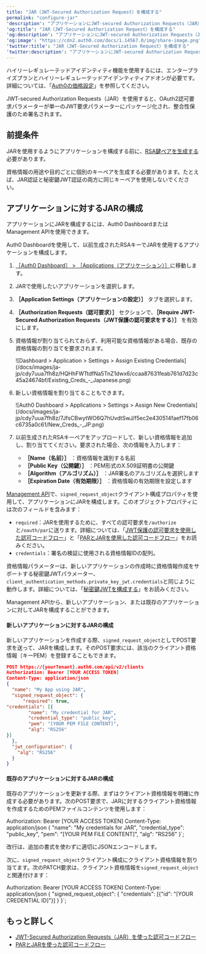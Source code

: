 ```yaml
---
title: "JAR（JWT-Secured Authorization Request）を構成する"
permalink: "configure-jar"
'description': "アプリケーションにJWT-secured Authorization Requests（JAR）を構成する方法を説明します。"
'og:title': "JAR（JWT-Secured Authorization Request）を構成する"
'og:description': "アプリケーションにJWT-secured Authorization Requests（JAR）を構成する方法を説明します。"
'og:image': "https://cdn2.auth0.com/docs/1.14567.0/img/share-image.png"
'twitter:title': "JAR（JWT-Secured Authorization Request）を構成する"
'twitter:description': "アプリケーションにJWT-secured Authorization Requests（JAR）を構成する方法を説明します。"
---
```



<Callout icon="file-lines" color="#0EA5E9" iconType="regular">

ハイリーレギュレーテッドアイデンティティ機能を使用するには、エンタープライズプランとハイリーレギュレーテッドアイデンティティアドオンが必要です。詳細については、「[Auth0の価格設定](https://auth0.com/pricing/)」を参照してください。

</Callout>

<Tooltip data-tooltip-id="react-containers-DefinitionTooltip-3" href="/docs/ja-jp/glossary?term=json-web-token" tip="JSON Web Token（JWT）: 二者間のクレームを安全に表現するために使用される標準IDトークン形式（および多くの場合、アクセストークン形式）。" cta="用語集の表示">JWT</Tooltip>-secured Authorization Requests（JAR）を使用すると、OAuth2認可要求パラメーターが単一のJWT要求パラメーターにパッケージ化され、整合性保護のため署名されます。

## 前提条件

JARを使用するようにアプリケーションを構成する前に、[RSA鍵ペアを生成する](/docs/ja-jp/secure/application-credentials/generate-rsa-key-pair)必要があります。

<Warning>

資格情報の用途や目的ごとに個別のキーペアを生成する必要があります。たとえば、JAR認証と秘密鍵JWT認証の両方に同じキーペアを使用しないでください。

</Warning>

## アプリケーションに対するJARの構成

アプリケーションにJARを構成するには、<Tooltip data-tooltip-id="react-containers-DefinitionTooltip-0" href="/docs/ja-jp/glossary?term=auth0-dashboard" tip="Auth0 Dashboard: サービスを構成するためのAuth0の主製品。" cta="用語集の表示">Auth0 Dashboard</Tooltip>または<Tooltip data-tooltip-id="react-containers-DefinitionTooltip-0" href="/docs/ja-jp/glossary?term=management-api" tip="Management API: 顧客が管理タスクを実行できるようにするための製品。" cta="用語集の表示">Management API</Tooltip>を使用できます。

<Tabs><Tab title="Auth0 Dashboard">

Auth0 Dashboardを使用して、以前生成されたRSAキーでJARを使用するアプリケーションを構成します。

1. [［Auth0 Dashboard］ > ［Applications（アプリケーション）］](https://manage.auth0.com/#/applications)に移動します。
2. JARで使用したいアプリケーションを選択します。
3. **［Application Settings（アプリケーションの設定）］** タブを選択します。
4. **［Authorization Requests（認可要求）］** セクションで、**［Require JWT-Secured Authorization Requests（JWT保護の認可要求をする）］** を有効にします。
5. 資格情報が割り当てられておらず、利用可能な資格情報がある場合、既存の資格情報の割り当てを要求されます。

   <Frame>![Dashboard > Application > Settings > Assign Existing Credentials](/docs/images/ja-jp/cdy7uua7fh8z/HQHhFWTtdfNa5TnZ1dwx6/ccaa87631feab761d7d23c45a24674bf/Existing_Creds_-_Japanese.png)</Frame>

6. 新しい資格情報を割り当てることもできます。

   <Frame>![Auth0 Dashboard > Applications > Settings > Assign New Credentials](/docs/images/ja-jp/cdy7uua7fh8z/7JfsCBwytWO6Q7hUvdtSwJ/f5ec2e430514faef17fb06c6735a0c61/New_Creds_-_JP.png)</Frame>

7. 以前生成されたRSAキーペアをアップロードして、新しい資格情報を追加し、割り当ててください。要求された場合、次の情報を入力します：

   * **［Name（名前）］** ：資格情報を識別する名前
   * **［Public Key（公開鍵）］** ：PEM形式のX.509証明書の公開鍵
   * **［Algorithm（アルゴリズム）］** ：JAR署名のアルゴリズムを選択します
   * **［Expiration Date（有効期限）］** ：資格情報の有効期限を設定します

</Tab><Tab title="Management API">

[Management API](https://auth0.com/docs/api/management/v2)で、`signed_request_object`クライアント構成プロパティを使用して、アプリケーションにJARを構成します。このオブジェクトプロパティには次のフィールドを含みます：

* `required`：JARを使用するために、すべての認可要求を`/authorize`と`/oauth/par`に送ります。詳細については、「[JWT保護の認可要求を使用した認可コードフロー](/docs/ja-jp/get-started/authentication-and-authorization-flow/authorization-code-flow/authorization-code-flow-with-jar)」と「[PARとJARを使用した認可コードフロー](/docs/ja-jp/get-started/authentication-and-authorization-flow/authorization-code-flow/authorization-code-flow-with-par-and-jar)」をお読みください。
* `credentials`：署名の検証に使用される資格情報IDの配列。

<Callout icon="file-lines" color="#0EA5E9" iconType="regular">

資格情報パラメーターは、新しいアプリケーションの作成時に資格情報作成をサポートする秘密鍵JWTパラメーター、`client_authentication_methods.private_key_jwt.credentials`と同じように動作します。詳細については、「[秘密鍵JWTを構成する](/docs/ja-jp/get-started/applications/configure-private-key-jwt)」をお読みください。

</Callout>

Management APIから、新しいアプリケーション、または既存のアプリケーションに対してJARを構成することができます。

#### 新しいアプリケーションに対するJARの構成

新しいアプリケーションを作成する際、`signed_request_object`としてPOST要求を送って、JARを構成します。そのPOST要求には、該当のクライアント資格情報（キーPEM）を登録することもできます。

```json lines
POST https://{yourTenant}.auth0.com/api/v2/clients
Authorization: Bearer [YOUR ACCESS TOKEN]
Content-Type: application/json
{
  "name": "My App using JAR",
  "signed_request_object": {
      "required": true,
"credentials": [{
        "name": "My credential for JAR",
        "credential_type": "public_key",
        "pem": "[YOUR PEM FILE CONTENT]",
        "alg": "RS256"
}]
  },
  "jwt_configuration": {
    "alg": "RS256"
  }
}
```

#### 既存のアプリケーションに対するJARの構成

既存のアプリケーションを更新する際、まずはクライアント資格情報を明確に作成する必要があります。次のPOST要求で、JARに対するクライアント資格情報を作成するためのPEMファイルコンテンツを使用します：


Authorization: Bearer [YOUR ACCESS TOKEN]
Content-Type: application/json
{
  "name": "My credentials for JAR",
  "credential_type": "public_key",
  "pem": "[YOUR PEM FILE CONTENT]",
  "alg": "RS256"
}`;

<AuthCodeBlock children={codeExample1} language="json" />

<Callout icon="file-lines" color="#0EA5E9" iconType="regular">

改行は、追加の書式を使わずに適切にJSONエンコードします。

</Callout>

次に、`signed_request_object`クライアント構成にクライアント資格情報を割り当てます。次のPATCH要求は、クライアント資格情報を`signed_request_object`と関連付けます：



Authorization: Bearer [YOUR ACCESS TOKEN]
Content-Type: application/json
{
  "signed_request_object": {
    "credentials": [{"id": "[YOUR CREDENTIAL ID]"}]
  }
}`;

<AuthCodeBlock children={codeExample2} language="json" />

</Tab></Tabs>

## もっと詳しく

* [JWT-Secured Authorization Requests（JAR）を使った認可コードフロー](/docs/ja-jp/get-started/authentication-and-authorization-flow/authorization-code-flow/authorization-code-flow-with-jar)
* [PARとJARを使った認可コードフロー](/docs/ja-jp/get-started/authentication-and-authorization-flow/authorization-code-flow/authorization-code-flow-with-par-and-jar)